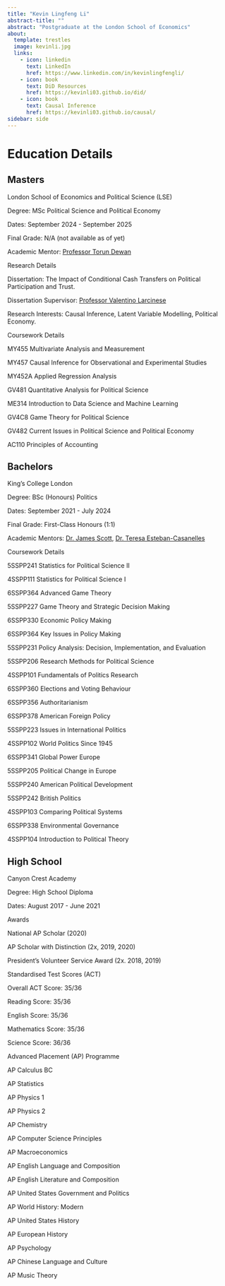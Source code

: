 ```yaml
---
title: "Kevin Lingfeng Li"
abstract-title: ""
abstract: "Postgraduate at the London School of Economics"
about:
  template: trestles
  image: kevinli.jpg
  links:
    - icon: linkedin
      text: LinkedIn
      href: https://www.linkedin.com/in/kevinlingfengli/
    - icon: book
      text: DiD Resources
      href: https://kevinli03.github.io/did/
    - icon: book
      text: Causal Inference
      href: https://kevinli03.github.io/causal/
sidebar: side
---
```


# Education Details

::: {.panel-tabset .nav-pills}
## Masters

::: myclass
London School of Economics and Political Science (LSE)

::: small
Degree: MSc Political Science and Political Economy

Dates: September 2024 - September 2025

Final Grade: N/A (not available as of yet)

Academic Mentor: [Professor Torun Dewan](https://en.wikipedia.org/wiki/Torun_Dewan)
:::
:::

::: myclass
Research Details

::: small
Dissertation: The Impact of Conditional Cash Transfers on Political Participation and Trust.

Dissertation Supervisor: [Professor Valentino Larcinese](https://www.lse.ac.uk/government/people/academic-staff/valentino-larcinese)

Research Interests: Causal Inference, Latent Variable Modelling, Political Economy.
:::
:::

::: myclass
Coursework Details

::: small
MY455 Multivariate Analysis and Measurement

MY457 Causal Inference for Observational and Experimental Studies

MY452A Applied Regression Analysis

GV481 Quantitative Analysis for Political Science

ME314 Introduction to Data Science and Machine Learning

GV4C8 Game Theory for Political Science

GV482 Current Issues in Political Science and Political Economy

AC110 Principles of Accounting
:::
:::

## Bachelors

::: myclass
King's College London

::: small
Degree: BSc (Honours) Politics

Dates: September 2021 - July 2024

Final Grade: First-Class Honours (1:1)

Academic Mentors: [Dr. James Scott](https://scholar.google.com/citations?user=j4PK-PUAAAAJ&hl=en), [Dr. Teresa Esteban-Casanelles](https://teresaestebancasanelles.net/)
:::
:::

::: myclass
Coursework Details

::: small
5SSPP241 Statistics for Political Science II

4SSPP111 Statistics for Political Science I

6SSPP364 Advanced Game Theory

5SSPP227 Game Theory and Strategic Decision Making

6SSPP330 Economic Policy Making

6SSPP364 Key Issues in Policy Making

5SSPP231 Policy Analysis: Decision, Implementation, and Evaluation

5SSPP206 Research Methods for Political Science

4SSPP101 Fundamentals of Politics Research

6SSPP360 Elections and Voting Behaviour

6SSPP356 Authoritarianism

6SSPP378 American Foreign Policy

5SSPP223 Issues in International Politics

4SSPP102 World Politics Since 1945

6SSPP341 Global Power Europe

5SSPP205 Political Change in Europe

5SSPP240 American Political Development

5SSPP242 British Politics

4SSPP103 Comparing Political Systems

6SSPP338 Environmental Governance

4SSPP104 Introduction to Political Theory
:::
:::

## High School

::: myclass
Canyon Crest Academy

::: small
Degree: High School Diploma

Dates: August 2017 - June 2021
:::
:::

::: myclass
Awards

::: small
National AP Scholar (2020)

AP Scholar with Distinction (2x, 2019, 2020)

President's Volunteer Service Award (2x. 2018, 2019)
:::
:::

::: myclass
Standardised Test Scores (ACT)

::: small
Overall ACT Score: 35/36

Reading Score: 35/36

English Score: 35/36

Mathematics Score: 35/36

Science Score: 36/36
:::
:::

::: myclass
Advanced Placement (AP) Programme

::: small
AP Calculus BC

AP Statistics

AP Physics 1

AP Physics 2

AP Chemistry

AP Computer Science Principles

AP Macroeconomics

AP English Language and Composition

AP English Literature and Composition

AP United States Government and Politics

AP World History: Modern

AP United States History

AP European History

AP Psychology

AP Chinese Language and Culture

AP Music Theory
:::
:::
:::
